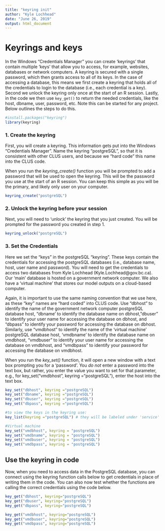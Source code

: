 ```yaml
---
title: "keyring init"
author: "Kyle Lochhead"
date: "June 26, 2019"
output: html_document
---
```


# Keyrings and keys
In the Windows "Credentials Manager" you can create 'keyrings' that contain multiple 'keys' that allow you to access, for example, websites, databases or network computers. A keyring is secured with a single password, which then grants access to all of its keys. In the case of accessing a database, this means we first create a keyring that holds all of the credentials to login to the database (i.e., each credential is a key). Second we unlock the keyring only once at the start of an R session. Lastly, in the code we then use `key_get()` to return the needed credentials, like the host, dbname, user, password, etc. Note this can be started for any project. Below outlines the steps to do this.

```r
#install.packages("keyring")
library(keyring)
```

### 1. Create the keyring
First, you will create a keyring. This information gets put into the Windows "Credentials Manager". Name the keyring "postgreSQL", so that it is consistent with other CLUS users, and because we "hard code" this name into the CLUS code.

When you run the *keyring_create()* function you will be prompted to add a password that will be used to open the keyring. This will be the password you use at the start of an R session. You can keep this simple as you will be the primary, and likely only user on your computer.

```r
keyring_create("postgreSQL") 
```

### 2. Unlock the keyring before your session
Next, you will need to 'unlock' the keyring that you just created. You will be prompted for the password you created in step 1.

```r
keyring_unlock("postgreSQL")
```

### 3. Set the Credentials
Here we set the "keys" in the postgreSQL "keyring". These keys contain the credentials for accessing the postgreSQL databases (i.e., database name, host, user name and password). You will need to get the credentials to access two databases from Kyle Lochhead (Kyle.Lochhead@gov.bc.ca). Our 'main' database is hosted on a government network computer. We also have a 'virtual machine' that stores our model outputs on a cloud-based computer. 

Again, it is important to use the same naming convention that we use here, as these "key" names are "hard coded" into CLUS code. Use "dbhost" to identify the name of the  government network computer postgreSQL database host, "dbname' to identify the database name on dbhost, "dbuser" to identify your user name for accessing the database on dbhost, and "dbpass" to identify your password for accessing the database on dbhost. Similarly, use "vmdbhost" to identify the name of the 'virtual machine' postgreSQL database host, 'vmdbname' to identify the database name on vmdbhost, "vmdbuser" to identify your user name for accessing the database on vmdbhost, and "vmdbpass" to identify your password for accessing the database on vmdbhost. 

When you run the *key_set()* function, it will open a new window with a text box prompting you for a 'password'. You *do not* enter a password into the text box, but rather, you enter the value you want to set for that parameter, e.g., for key_set("vmdbhost", keyring ="postgreSQL"), enter the host into the text box.

```r
key_set("dbhost", keyring ="postgreSQL") 
key_set("dbname", keyring ="postgreSQL") 
key_set("dbuser", keyring ="postgreSQL")
key_set("dbpass", keyring ="postgreSQL")

#to view the keys in the keyring use:
key_list(keyring ="postgreSQL") # they will be labeled under 'service'

#Virtual machine
key_set("vmdbhost", keyring = "postgreSQL") 
key_set("vmdbname", keyring = "postgreSQL") 
key_set("vmdbuser", keyring = "postgreSQL")
key_set("vmdbpass", keyring = "postgreSQL")

```
## Use the keyring in code
Now, when you need to access data in the PostgreSQL database, you can connect using the keyring function calls below to get credentials in place of writing them in the code. You can also now test whether the functions are calling the correct credentials using the code below. 

```r
key_get("dbhost", keyring="postgreSQL")
key_get("dbuser", keyring="postgreSQL")
key_get("dbpass", keyring="postgreSQL")

key_get("vmdbhost", keyring="postgreSQL")
key_get("vmdbuser", keyring="postgreSQL")
key_get("vmdbpass", keyring="postgreSQL")

```